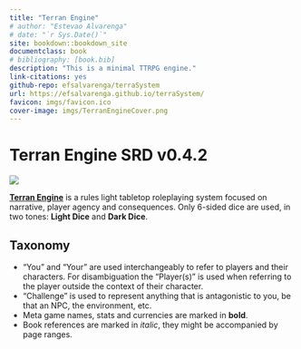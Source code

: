 ```yaml
---
title: "Terran Engine"
# author: "Estevao Alvarenga"
# date: "`r Sys.Date()`"
site: bookdown::bookdown_site
documentclass: book
# bibliography: [book.bib]
description: "This is a minimal TTRPG engine."
link-citations: yes
github-repo: efsalvarenga/terraSystem
url: https://efsalvarenga.github.io/terraSystem/
favicon: imgs/favicon.ico
cover-image: imgs/TerranEngineCover.png
---
```


# Terran Engine SRD v0.4.2 {-}

![](imgs/TerranEngineCover.png)

[**Terran Engine**](https://efsalvarenga.github.io/terraSystem/) is a rules light tabletop roleplaying system focused on narrative, player agency and consequences. Only 6-sided dice are used, in two tones: **Light Dice** and **Dark Dice**.


## Taxonomy {-}

- "You" and "Your" are used interchangeably to refer to players and their characters. For disambiguation the "Player(s)" is used when referring to the player outside the context of their character.
- "Challenge" is used to represent anything that is antagonistic to you, be that an NPC, the environment, etc.
- Meta game names, stats and currencies are marked in **bold**.
- Book references are marked in *italic*, they might be accompanied by page ranges.
